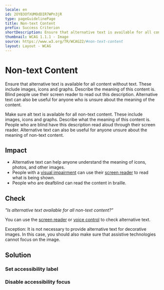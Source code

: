 ```yaml
---
locale: en
id: 2OYB3OfXUMOdDIR7WPn3jR
type: pageGuidelinePage
title: Non-text Content
prefix: Success Criterion
shortDescription: Ensure that alternative text is available for all content without text.
thumbnail: WCAG 1.1.1 - Image
source: https://www.w3.org/TR/WCAG22/#non-text-content
layout: Layout - WCAG
---
```


# Non-text Content

Ensure that alternative text is available for all content without text. These include images, icons and graphs. Describe the meaning of this content is. Blind people use their screen reader to read out this description. Alternative text can also be useful for anyone who is unsure about the meaning of the content.

Make sure alt text is available for all non-text content. These include images, icons and graphs. Describe what the meaning of this content is. People who are blind have this description read aloud through their screen reader. Alternative text can also be useful for anyone unsure about the meaning of non-text content.

## Impact

- Alternative text can help anyone understand the meaning of icons, photos, and other images.
- People with a [visual impairment](https://appt.org/en/articles/disabilities/visual) can use their [screen reader](https://appt.org/en/stats/screen-reader) to read what is being shown.
- People who are deafblind can read the content in braille.

## Check

_"Is alternative text available for all non-text content?”_

You can use the [screen reader](https://appt.org/en/stats/screen-reader) or [voice control](https://appt.org/en/stats/voice-control) to check alternative text.

Exception: It is not necessary to provide alternative text for decorative images. In this case, you should also make sure that assistive technologies cannot focus on the image.

## Solution

### Set accessibility label

<CodeSample id="accessibility-label" locale="en" />

### Disable accessibility focus

<CodeSample id="accessibility-focusable" />
